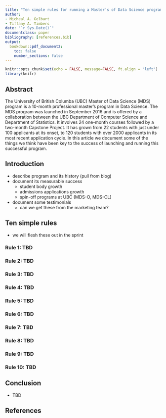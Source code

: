 ```yaml
---
title: "Ten simple rules for running a Master’s of Data Science program"
author: 
- Micheal A. Gelbart
- Tiffany A. Timbers
date: "`r Sys.Date()`"
documentclass: paper
bibliography: [references.bib]
output: 
  bookdown::pdf_document2:
    toc: false
    number_sections: false
---
```


```r
knitr::opts_chunk$set(echo = FALSE, message=FALSE, ft.align = "left")
library(knitr)
```

## Abstract
The University of British Columba (UBC) Master of Data Science (MDS) program 
is a 10-month professional master’s program in Data Science. 
The MDS program was launched in September 2016 and is offered 
by a collaboration between the UBC Department of Computer Science 
and Department of Statistics.
It involves 24 one-month courses followed by a two-month Capstone Project. 
It has grown from 22 students with just under 100 applicants at its onset, 
to 120 students with over 2000 applicants in its most recent application cycle. 
In this article we document some of the things 
we think have been key to the success of launching and running this successful program.

## Introduction
- describe program and its history (pull from blog)
- document its measurable success
  - student body growth
  - admissions applications growth
  - spin-off programs at UBC (MDS-O, MDS-CL)
- document some testimonials
  - can we get these from the marketing team?

## Ten simple rules
- we will flesh these out in the sprint

### Rule 1: TBD 

### Rule 2: TBD 

### Rule 3: TBD 

### Rule 4: TBD 

### Rule 5: TBD 

### Rule 6: TBD 

### Rule 7: TBD 

### Rule 8: TBD 

### Rule 9: TBD 

### Rule 10: TBD 

## Conclusion
- TBD

## References

